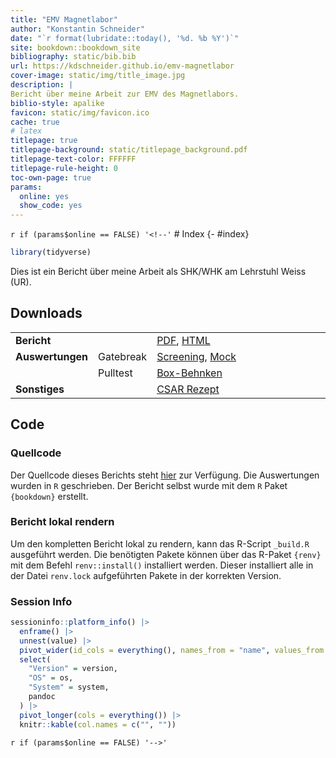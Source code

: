 ```yaml
--- 
title: "EMV Magnetlabor"
author: "Konstantin Schneider"
date: "`r format(lubridate::today(), '%d. %b %Y')`"
site: bookdown::bookdown_site
bibliography: static/bib.bib
url: https://kdschneider.github.io/emv-magnetlabor
cover-image: static/img/title_image.jpg
description: |
Bericht über meine Arbeit zur EMV des Magnetlabors.
biblio-style: apalike
favicon: static/img/favicon.ico
cache: true
# latex
titlepage: true
titlepage-background: static/titlepage_background.pdf
titlepage-text-color: FFFFFF
titlepage-rule-height: 0
toc-own-page: true
params: 
  online: yes
  show_code: yes
---
```

 
`r if (params$online == FALSE) '<!--'`
# Index {- #index}

```r
library(tidyverse)
```
Dies ist ein Bericht über meine Arbeit als SHK/WHK am Lehrstuhl Weiss (UR).

## Downloads {-}

|                   |           |                                                                                                 |
|-------------------|-----------|-------------------------------------------------------------------------------------------------|
| **Bericht**       |           | [PDF](./downloads/tpt_goldbonder_bericht.pdf), [HTML](./downloads/tpt_goldbonder_bericht.html)  |
| **Auswertungen**  | Gatebreak | [Screening](./downloads/gb_screening.html), [Mock](./downloads/gb_mock.html)  |
|                   | Pulltest  | [Box-Behnken](./downloads/pt_bbd.html)                                                 |
| **Sonstiges**     |           | [CSAR Rezept](./downloads/csar.html)                                                            |

## Code {-}

### Quellcode {-}

Der Quellcode dieses Berichts steht [hier](https://github.com/kdschneider/emv-magnetlabor) zur Verfügung. 
Die Auswertungen wurden in `R` geschrieben. 
Der Bericht selbst wurde mit dem `R` Paket `{bookdown}` erstellt. 

### Bericht lokal rendern {-}

Um den kompletten Bericht lokal zu rendern, kann das R-Script `_build.R` ausgeführt werden. 
Die benötigten Pakete können über das R-Paket `{renv}` mit dem Befehl `renv::install()` installiert werden. 
Dieser installiert alle in der Datei `renv.lock` aufgeführten Pakete in der korrekten Version. 

### Session Info {-}

```r
sessioninfo::platform_info() |>
  enframe() |> 
  unnest(value) |> 
  pivot_wider(id_cols = everything(), names_from = "name", values_from = "value") |> 
  select(
    "Version" = version,
    "OS" = os,
    "System" = system,
    pandoc
  ) |> 
  pivot_longer(cols = everything()) |> 
  knitr::kable(col.names = c("", ""))
```

`r if (params$online == FALSE) '-->'`
